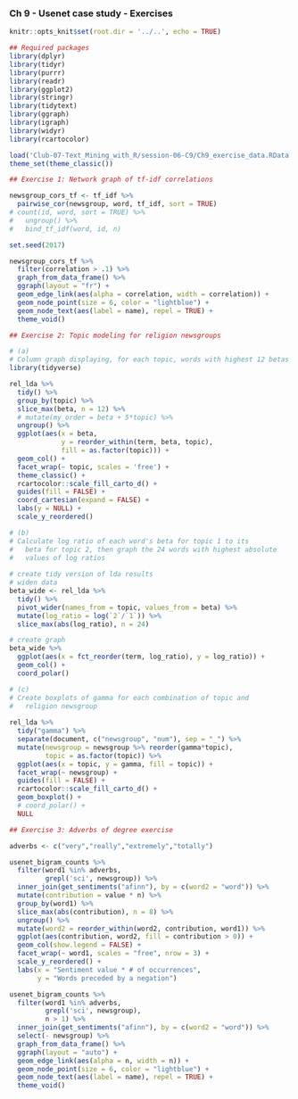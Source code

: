 ### Ch 9 - Usenet case study - Exercises ###

```r
knitr::opts_knit$set(root.dir = '../..', echo = TRUE)
```


```r
## Required packages
library(dplyr)
library(tidyr)
library(purrr)
library(readr)
library(ggplot2)
library(stringr)
library(tidytext)
library(ggraph)
library(igraph)
library(widyr)
library(rcartocolor)
```

```r
load('Club-07-Text_Mining_with_R/session-06-C9/Ch9_exercise_data.RData')
theme_set(theme_classic())
```


```r
## Exercise 1: Network graph of tf-idf correlations

newsgroup_cors_tf <- tf_idf %>% 
  pairwise_cor(newsgroup, word, tf_idf, sort = TRUE)
# count(id, word, sort = TRUE) %>%
#   ungroup() %>%
#   bind_tf_idf(word, id, n)

set.seed(2017)

newsgroup_cors_tf %>%
  filter(correlation > .1) %>%
  graph_from_data_frame() %>%
  ggraph(layout = "fr") +
  geom_edge_link(aes(alpha = correlation, width = correlation)) +
  geom_node_point(size = 6, color = "lightblue") +
  geom_node_text(aes(label = name), repel = TRUE) +
  theme_void()
```


```r
## Exercise 2: Topic modeling for religion newsgroups

# (a)
# Column graph displaying, for each topic, words with highest 12 betas
library(tidyverse)

rel_lda %>% 
  tidy() %>% 
  group_by(topic) %>% 
  slice_max(beta, n = 12) %>% 
  # mutate(my_order = beta + 5*topic) %>% 
  ungroup() %>% 
  ggplot(aes(x = beta, 
             y = reorder_within(term, beta, topic), 
             fill = as.factor(topic))) +
  geom_col() +
  facet_wrap(~ topic, scales = 'free') +
  theme_classic() +
  rcartocolor::scale_fill_carto_d() +
  guides(fill = FALSE) +
  coord_cartesian(expand = FALSE) +
  labs(y = NULL) +
  scale_y_reordered()

# (b)
# Calculate log ratio of each word's beta for topic 1 to its
#   beta for topic 2, then graph the 24 words with highest absolute
#   values of log ratios
 
# create tidy version of lda results 
# widen data
beta_wide <- rel_lda %>% 
  tidy() %>% 
  pivot_wider(names_from = topic, values_from = beta) %>% 
  mutate(log_ratio = log(`2`/`1`)) %>% 
  slice_max(abs(log_ratio), n = 24)

# create graph
beta_wide %>%
  ggplot(aes(x = fct_reorder(term, log_ratio), y = log_ratio)) +
  geom_col() +
  coord_polar()

# (c)
# Create boxplots of gamma for each combination of topic and
#   religion newsgroup
  
rel_lda %>% 
  tidy("gamma") %>% 
  separate(document, c("newsgroup", "num"), sep = "_") %>% 
  mutate(newsgroup = newsgroup %>% reorder(gamma*topic),
         topic = as.factor(topic)) %>% 
  ggplot(aes(x = topic, y = gamma, fill = topic)) +
  facet_wrap(~ newsgroup) +
  guides(fill = FALSE) +
  rcartocolor::scale_fill_carto_d() +
  geom_boxplot() +
  # coord_polar() +
  NULL
```


```r
## Exercise 3: Adverbs of degree exercise

adverbs <- c("very","really","extremely","totally")

usenet_bigram_counts %>%
  filter(word1 %in% adverbs,
         grepl('sci', newsgroup)) %>% 
  inner_join(get_sentiments("afinn"), by = c(word2 = "word")) %>%
  mutate(contribution = value * n) %>%
  group_by(word1) %>%
  slice_max(abs(contribution), n = 8) %>%
  ungroup() %>%
  mutate(word2 = reorder_within(word2, contribution, word1)) %>%
  ggplot(aes(contribution, word2, fill = contribution > 0)) +
  geom_col(show.legend = FALSE) +
  facet_wrap(~ word1, scales = "free", nrow = 3) +
  scale_y_reordered() +
  labs(x = "Sentiment value * # of occurrences",
       y = "Words preceded by a negation")
```

```r
usenet_bigram_counts %>%
  filter(word1 %in% adverbs,
         grepl('sci', newsgroup),
         n > 1) %>% 
  inner_join(get_sentiments("afinn"), by = c(word2 = "word")) %>%
  select(- newsgroup) %>% 
  graph_from_data_frame() %>%
  ggraph(layout = "auto") +
  geom_edge_link(aes(alpha = n, width = n)) +
  geom_node_point(size = 6, color = "lightblue") +
  geom_node_text(aes(label = name), repel = TRUE) +
  theme_void()
```

